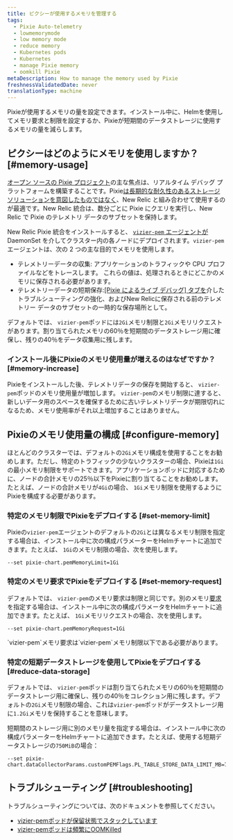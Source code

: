 ```yaml
---
title: ピクシーが使用するメモリを管理する
tags:
  - Pixie Auto-telemetry
  - lowmemorymode
  - low memory mode
  - reduce memory
  - Kubernetes pods
  - Kubernetes
  - manage Pixie memory
  - oomkill Pixie
metaDescription: How to manage the memory used by Pixie
freshnessValidatedDate: never
translationType: machine
---
```


Pixieが使用するメモリの量を設定できます。インストール中に、Helmを使用してメモリ要求と制限を設定するか、Pixieが短期間のデータストレージに使用するメモリの量を減らします。

## ピクシーはどのようにメモリを使用しますか？ [#memory-usage]

[オープン ソースの Pixie プロジェクト](https://github.com/pixie-io/pixie)の主な焦点は、リアルタイム デバッグ プラットフォームを構築することです。Pixie[は長期的な耐久性のあるストレージ ソリューションを意図したものではなく](https://docs.px.dev/about-pixie/faq/#data-collection-how-much-data-does-pixie-store)、New Relic と組み合わせて使用するのが最適です。New Relic 統合は、数分ごとに Pixie にクエリを実行し、New Relic で Pixie のテレメトリ データのサブセットを保持します。

New Relic Pixie 統合をインストールすると、 [`vizier-pem` エージェントが](https://docs.px.dev/reference/architecture/#vizier) DaemonSet を介してクラスター内の各ノードにデプロイされます。`vizier-pem` エージェントは、次の 2 つの主な目的でメモリを使用します。

* テレメトリーデータの収集: アプリケーションのトラフィックや CPU プロファイルなどをトレースします。 これらの値は、処理されるときにどこかのメモリに保存される必要があります。
* テレメトリーデータの短期保存:[\[Pixie によるライブ デバッグ\] タブを](/docs/kubernetes-pixie/auto-telemetry-pixie/understand-use-data/live-debugging-with-pixie)介したトラブルシューティングの強化、およびNew Relicに保存される前のテレメトリー データのサブセットの一時的な保存場所として。

デフォルトでは、 `vizier-pem`ポッドには`2Gi`メモリ制限と`2Gi`メモリリクエストがあります。割り当てられたメモリの60％を短期間のデータストレージ用に確保し、残りの40％をデータ収集用に残します。

### インストール後にPixieのメモリ使用量が増えるのはなぜですか？ [#memory-increase]

Pixieをインストールした後、テレメトリデータの保存を開始すると、 `vizier-pem`ポッドのメモリ使用量が増加します。 `vizier-pem`のメモリ制限に達すると、新しいデータ用のスペースを確保するために古いテレメトリデータが期限切れになるため、メモリ使用率がそれ以上増加することはありません。

## Pixieのメモリ使用量の構成 [#configure-memory]

ほとんどのクラスターでは、デフォルトの`2Gi`メモリ構成を使用することをお勧めします。ただし、特定のトラフィックの少ないクラスターの場合、Pixieは`1Gi`の最小メモリ制限をサポートできます。アプリケーションポッドに対応するために、ノードの合計メモリの25％以下をPixieに割り当てることをお勧めします。たとえば、ノードの合計メモリが`4Gi`の場合、 `1Gi`メモリ制限を使用するようにPixieを構成する必要があります。

### 特定のメモリ制限でPixieをデプロイする [#set-memory-limit]

Pixieの`vizier-pem`エージェントのデフォルトの`2Gi`とは異なるメモリ制限を指定する場合は、インストール中に次の構成パラメーターをHelmチャートに追加できます。たとえば、 `1Gi`のメモリ制限の場合、次を使用します。

```
--set pixie-chart.pemMemoryLimit=1Gi
```

### 特定のメモリ要求でPixieをデプロイする [#set-memory-request]

デフォルトでは、 `vizier-pem`のメモリ要求は制限と同じです。別のメモリ[要求](https://kubernetes.io/docs/concepts/configuration/manage-resources-containers/#requests-and-limits)を指定する場合は、インストール中に次の構成パラメータをHelmチャートに追加できます。たとえば、 `1Gi`メモリリクエストの場合、次を使用します。

```
--set pixie-chart.pemMemoryRequest=1Gi
```

<Callout variant="important">
  `vizier-pem`メモリ要求は`vizier-pem`メモリ制限以下である必要があります。
</Callout>

### 特定の短期データストレージを使用してPixieをデプロイする [#reduce-data-storage]

デフォルトでは、 `vizier-pem`ポッドは割り当てられたメモリの60％を短期間のデータストレージ用に確保し、残りの40％をコレクション用に残します。デフォルトの`2Gi`メモリ制限の場合、これは`vizier-pem`ポッドがデータストレージ用に`1.2Gi`メモリを保持することを意味します。

短期間のストレージ用に別のメモリ量を指定する場合は、インストール中に次の構成パラメーターをHelmチャートに追加できます。たとえば、使用する短期データストレージの`750MiB`の場合：

```
--set pixie-chart.dataCollectorParams.customPEMFlags.PL_TABLE_STORE_DATA_LIMIT_MB=750
```

## トラブルシューティング [#troubleshooting]

トラブルシューティングについては、次のドキュメントを参照してください。

* [vizier-pemポッドが保留状態でスタックしています](/docs/kubernetes-pixie/auto-telemetry-pixie/troubleshooting/pods-stuck-pending)
* [vizier-pemポッドは頻繁にOOMKilled](/docs/kubernetes-pixie/auto-telemetry-pixie/troubleshooting/pods-frequently-oomkilled)
